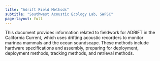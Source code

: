 ```yaml
---
title: "Adrift Field Methods"
subtitle: "Southwest Acoustic Ecology Lab, SWFSC"
page-layout: full
---
```


This document provides information related to fieldwork for ADRIFT in the California Current, which uses drifting acoustic recorders to monitor marinea mammals and the ocean soundscape. These methods include hardware specifications and assembly, preparing for deployment, deployment methods, tracking methods, and retrieval methods.
